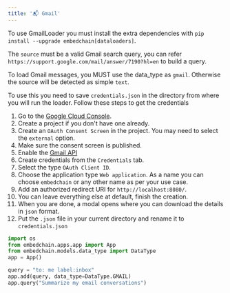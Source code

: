 ```yaml
---
title: '📬 Gmail'
---
```


To use GmailLoader you must install the extra dependencies with `pip install --upgrade embedchain[dataloaders]`.

The `source` must be a valid Gmail search query, you can refer `https://support.google.com/mail/answer/7190?hl=en` to build a query.

To load Gmail messages, you MUST use the data_type as `gmail`. Otherwise the source will be detected as simple `text`.

To use this you need to save `credentials.json` in the directory from where you will run the loader. Follow these steps to get the credentials

1. Go to the [Google Cloud Console](https://console.cloud.google.com/apis/credentials).
2. Create a project if you don't have one already.
3. Create an `OAuth Consent Screen` in the project. You may need to select the `external` option.
4. Make sure the consent screen is published.
5. Enable the [Gmail API](https://console.cloud.google.com/apis/api/gmail.googleapis.com)
6. Create credentials from the `Credentials` tab.
7. Select the type `OAuth Client ID`.
8. Choose the application type `Web application`. As a name you can choose `embedchain` or any other name as per your use case.
9. Add an authorized redirect URI for `http://localhost:8080/`.
10. You can leave everything else at default, finish the creation.
11. When you are done, a modal opens where you can download the details in `json` format.
12. Put the `.json` file in your current directory and rename it to `credentials.json`

```python
import os
from embedchain.apps.app import App
from embedchain.models.data_type import DataType
app = App()

query = "to: me label:inbox"
app.add(query, data_type=DataType.GMAIL)
app.query("Summarize my email conversations")
```